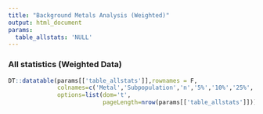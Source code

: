 ```yaml
---
title: "Background Metals Analysis (Weighted)"
output: html_document
params: 
  table_allstats: 'NULL'
---
```


### All statistics (Weighted Data)
```r
DT::datatable(params[['table_allstats']],rownames = F,
              colnames=c('Metal','Subpopulation','n','5%','10%','25%','50%','75%','90%','95%'),
              options=list(dom='t',
                           pageLength=nrow(params[['table_allstats']])))
```